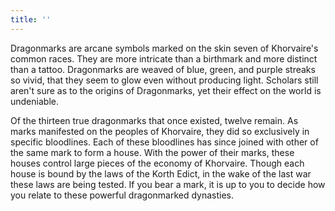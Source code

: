 ```yaml
---
title: ''
---
```


Dragonmarks are arcane symbols marked on the skin seven of Khorvaire's common races. They are more intricate than a birthmark and more distinct than a tattoo. Dragonmarks are weaved of blue, green, and purple streaks so vivid, that they seem to glow even without producing light. Scholars still aren't sure as to the origins of Dragonmarks, yet their effect on the world is undeniable.

Of the thirteen true dragonmarks that once existed, twelve remain. As marks manifested on the peoples of Khorvaire, they did so exclusively in specific bloodlines. Each of these bloodlines has since joined with other of the same mark to form a house. With the power of their marks, these houses control large pieces of the economy of Khorvaire. Though each house is bound by the laws of the Korth Edict, in the wake of the last war these laws are being tested. If you bear a mark, it is up to you to decide how you relate to these powerful dragonmarked dynasties.

